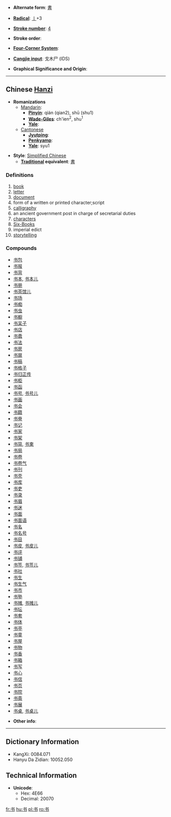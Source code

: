 * '''Alternate form''': [[書]]

* '''[[Wiktionary:Chinese radical index| Radical]]''': [[Wiktionary:Chinese radical index 丨|丨]]+3

* '''[[Wiktionary:Chinese total strokes index|Stroke number]]''': [[Wiktionary:Chinese total strokes index 4|4]]

* '''Stroke order''': 

* '''[[Wiktionary:Chinese four corner index|Four-Corner System]]''': 

* '''[[Wiktionary:Chinese Cangjie index|Cangjie input]]''': 戈木尸 (IDS)

* '''Graphical Significance and Origin''': 

----

== Chinese [[Hanzi]] ==

* '''Romanizations'''
** [[Mandarin]]:
*** '''[[Pinyin]]''': qián (qian2), shū (shu1)
*** '''[[Wade-Giles]]''': ch'ien<sup>2</sup>, shu<sup>1</sup>
*** '''[[Yale]]''': 
**[[Cantonese]]
***'''[[Jyutping]]''':
***'''[[Penkyamp]]''': 
***'''[[Yale]]''': syu1

* '''Style''': [[Simplified Chinese]] 
** '''[[Traditional Chinese|Traditional]] equivalent''': [[書]]

===Definitions===
# [[book]]
# [[letter]]
# [[document]]
# form of a written or printed character;script
# [[calligraphy]]
# an ancient government post in charge of secretarial duties
# [[characters]]
# [[Six-Books]]
# imperial edict
# [[storytelling]]

===Compounds===
*[[书包]]
*[[书报]]
*[[书背]]
*[[书本]], [[书本儿]]
*[[书册]]
*[[书茶馆儿]]
*[[书场]]
*[[书痴]]
*[[书虫]]
*[[书橱]]
*[[书呆子]]
*[[书店]]
*[[书蠹]]
*[[书法]]
*[[书房]]
*[[书扉]]
*[[书稿]]
*[[书格子]]
*[[书归正传]]
*[[书柜]]
*[[书函]]
*[[书号]], [[书号儿]]
*[[书画]]
*[[书会]]
*[[书籍]]
*[[书脊]]
*[[书记]]
*[[书家]]
*[[书架]]
*[[书简]], [[书柬]]
*[[书局]]
*[[书卷]]
*[[书卷气]]
*[[书刊]]
*[[书壳]]
*[[书库]]
*[[书吏]]
*[[书录]]
*[[书眉]]
*[[书迷]]
*[[书面]]
*[[书面语]]
*[[书名]]
*[[书名号]]
*[[书目]]
*[[书皮]], [[书皮儿]]
*[[书评]]
*[[书铺]]
*[[书签]], [[书签儿]]
*[[书社]]
*[[书生]]
*[[书生气]]
*[[书市]]
*[[书塾]]
*[[书摊]], [[书摊儿]]
*[[书坛]]
*[[书套]]
*[[书体]]
*[[书亭]]
*[[书童]]
*[[书屋]]
*[[书物]]
*[[书香]]
*[[书箱]]
*[[书写]]
*[[书心]]
*[[书信]]
*[[书页]]
*[[书院]]
*[[书斋]]
*[[书展]]
*[[书桌]], [[书桌儿]]

* '''Other info''': 

----

== Dictionary Information ==

* KangXi: 0084.071
* Hanyu Da Zidian: 10052.050

== Technical Information ==

* '''Unicode''':
** Hex: 4E66
** Decimal: 20070

[[fr:书]]
[[hu:书]]
[[pl:书]]
[[ro:书]]